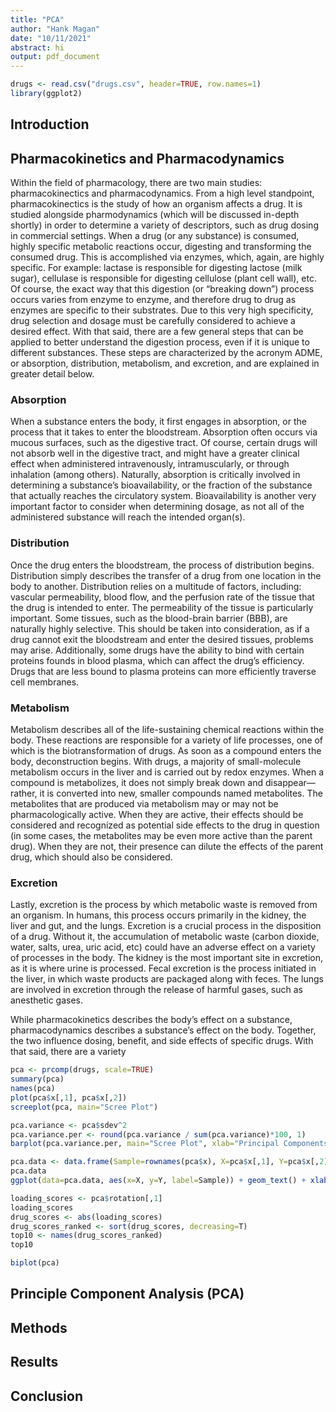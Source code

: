 ```yaml
---
title: "PCA"
author: "Hank Magan"
date: "10/11/2021"
abstract: hi
output: pdf_document
---
```


```r
drugs <- read.csv("drugs.csv", header=TRUE, row.names=1)
library(ggplot2)
```

## Introduction

## Pharmacokinetics and Pharmacodynamics

Within the field of pharmacology, there are two main studies: pharmacokinectics and pharmacodynamics. From a high level standpoint, pharmacokinectics is the study of how an organism affects a drug. It is studied alongside pharmodynamics (which will be discussed in-depth shortly) in order to determine a variety of descriptors, such as drug dosing in commercial settings. When a drug (or any substance) is consumed, highly specific metabolic reactions occur, digesting and transforming the consumed drug. This is accomplished via enzymes, which, again, are highly specific. For example: lactase is responsible for digesting lactose (milk sugar), cellulase is responsible for digesting cellulose (plant cell wall), etc. Of course, the exact way that this digestion (or "breaking down") process occurs varies from enzyme to enzyme, and therefore drug to drug as enzymes are specific to their substrates. Due to this very high specificity, drug selection and dosage must be carefully considered to achieve a desired effect. With that said, there are a few general steps that can be applied to better understand the digestion process, even if it is unique to different substances. These steps are characterized by the acronym ADME, or absorption, distribution, metabolism, and excretion, and are explained in greater detail below. 

### Absorption

When a substance enters the body, it first engages in absorption, or the process that it takes to enter the bloodstream. Absorption often occurs via mucous surfaces, such as the digestive tract. Of course, certain drugs will not absorb well in the digestive tract, and might have a greater clinical effect when administered intravenously, intramuscularly, or through inhalation (among others). Naturally, absorption is critically involved in determining a substance's bioavailability, or the fraction of the substance that actually reaches the circulatory system. Bioavailability is another very important factor to consider when determining dosage, as not all of the administered substance will reach the intended organ(s). 

### Distribution

Once the drug enters the bloodstream, the process of distribution begins. Distribution simply describes the transfer of a drug from one location in the body to another. Distribution relies on a multitude of factors, including: vascular permeability, blood flow, and the perfusion rate of the tissue that the drug is intended to enter. The permeability of the tissue is particularly important. Some tissues, such as the blood-brain barrier (BBB), are naturally highly selective. This should be taken into consideration, as if a drug cannot exit the bloodstream and enter the desired tissues, problems may arise. Additionally, some drugs have the ability to bind with certain proteins founds in blood plasma, which can affect the drug's efficiency. Drugs that are less bound to plasma proteins can more efficiently traverse cell membranes. 


### Metabolism

Metabolism describes all of the life-sustaining chemical reactions within the body. These reactions are responsible for a variety of life processes, one of which is the biotransformation of drugs. As soon as a compound enters the body, deconstruction begins. With drugs, a majority of small-molecule metabolism occurs in the liver and is carried out by redox enzymes. When a compound is metabolizes, it does not simply break down and disappear—rather, it is converted into new, smaller compounds named metabolites. The metabolites that are produced via metabolism may or may not be pharmacologically active. When they are active, their effects should be considered and recognized as potential side effects to the drug in question (in some cases, the metabolites may be even more active than the parent drug). When they are not, their presence can dilute the effects of the parent drug, which should also be considered. 

### Excretion

Lastly, excretion is the process by which metabolic waste is removed from an organism. In humans, this process occurs primarily in the kidney, the liver and gut, and the lungs. Excretion is a crucial process in the disposition of a drug. Without it, the accumulation of metabolic waste (carbon dioxide, water, salts, urea, uric acid, etc) could have an adverse effect on a variety of processes in the body. The kidney is the most important site in excretion, as it is where urine is processed. Fecal excretion is the process initiated in the liver, in which waste products are packaged along with feces. The lungs are involved in excretion through the release of harmful gases, such as anesthetic gases.  

While pharmacokinetics describes the body's effect on a substance, pharmacodynamics describes a substance's effect on the body. Together, the two influence dosing, benefit, and side effects of specific drugs. With that said, there are a variety

```r
pca <- prcomp(drugs, scale=TRUE)
summary(pca)
names(pca)
plot(pca$x[,1], pca$x[,2])
screeplot(pca, main="Scree Plot")

pca.variance <- pca$sdev^2
pca.variance.per <- round(pca.variance / sum(pca.variance)*100, 1)
barplot(pca.variance.per, main="Scree Plot", xlab="Principal Components", ylab="Percent Variable", ylim=c(0, 100), names.arg=pca.variance.per)

pca.data <- data.frame(Sample=rownames(pca$x), X=pca$x[,1], Y=pca$x[,2])
pca.data
ggplot(data=pca.data, aes(x=X, y=Y, label=Sample)) + geom_text() + xlab(paste("PC1 - ", pca.variance.per[1], "%", sep="")) + ylab(paste("PC2 - ", pca.variance.per[2], "%", sep="")) + theme_bw() + ggtitle("My PCA Plot")

loading_scores <- pca$rotation[,1]
loading_scores
drug_scores <- abs(loading_scores)
drug_scores_ranked <- sort(drug_scores, decreasing=T)
top10 <- names(drug_scores_ranked)
top10

biplot(pca)
```

## Principle Component Analysis (PCA)

## Methods

## Results 

## Conclusion